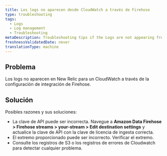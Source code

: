 ```yaml
---
title: Los logs no aparecen desde CloudWatch a través de Firehose
type: troubleshooting
tags:
  - Logs
  - Log management
  - Troubleshooting
metaDescription: Troubleshooting tips if the Logs are not appearing from CloudWatch via Firehose.
freshnessValidatedDate: never
translationType: machine
---
```


## Problema

Los logs no aparecen en New Relic para un CloudWatch a través de la configuración de integración de Firehose.

## Solución

Posibles razones y sus soluciones:

* La clave de API puede ser incorrecta. Navegue a <DNT>**Amazon Data Firehose &gt; Firehose streams &gt; your-stream &gt; Edit destination settings**</DNT> y actualice la clave de API con la clave de licencia de ingesta correcta.
* El extremo proporcionado puede ser incorrecto. Verificar el extremo.
* Consulte los registros de S3 o los registros de errores de Cloudwatch para detectar cualquier problema.